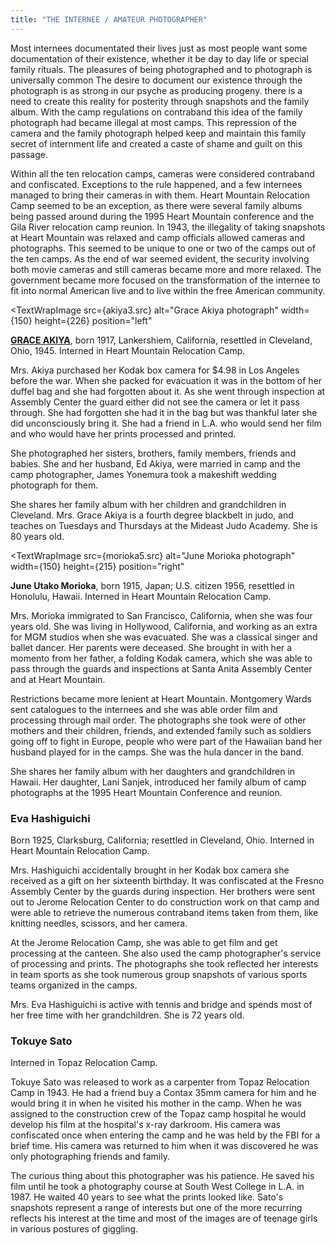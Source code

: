 ```yaml
---
title: "THE INTERNEE / AMATEUR PHOTOGRAPHER"
---
```



Most internees documentated their lives just as most people want some documentation of their existence, whether it be day to day life or special family rituals. The pleasures of being photographed and to photograph is universally common The desire to document our existence through the photograph is as strong in our psyche as producing progeny. there is a need to create this reality for posterity through snapshots and the family album. With the camp regulations on contraband this idea of the family photograph had became illegal at most camps. This repression of the camera and the family photograph helped keep and maintain this family secret of internment life and created a caste of shame and guilt on this passage.

Within all the ten relocation camps, cameras were considered contraband and confiscated. Exceptions to the rule happened, and a few internees managed to bring their cameras in with them. Heart Mountain Relocation Camp seemed to be an exception, as there were several family albums being passed around during the 1995 Heart Mountain conference and the Gila River relocation camp reunion. In 1943, the illegality of taking snapshots at Heart Mountain was relaxed and camp officials allowed cameras and photographs. This seemed to be unique to one or two of the camps out of the ten camps. As the end of war seemed evident, the security involving both movie cameras and still cameras became more and more relaxed. The government became more focused on the transformation of the internee to fit into normal American live and to live within the free American community.

<TextWrapImage
  src={akiya3.src}
  alt="Grace Akiya photograph"
  width={150}
  height={226}
  position="left"
>
  **[GRACE AKIYA](https://www.masumihayashi.com/html/akiya.html)**, born 1917, Lankershiem, California, resettled in Cleveland, Ohio, 1945. Interned in Heart Mountain Relocation Camp.

  Mrs. Akiya purchased her Kodak box camera for $4.98 in Los Angeles before the war. When she packed for evacuation it was in the bottom of her duffel bag and she had forgotten about it. As she went through inspection at Assembly Center the guard either did not see the camera or let it pass through. She had forgotten she had it in the bag but was thankful later she did unconsciously bring it. She had a friend in L.A. who would send her film and who would have her prints processed and printed.

  She photographed her sisters, brothers, family members, friends and babies. She and her husband, Ed Akiya, were married in camp and the camp photographer, James Yonemura took a makeshift wedding photograph for them.

  She shares her family album with her children and grandchildren in Cleveland. Mrs. Grace Akiya is a fourth degree blackbelt in judo, and teaches on Tuesdays and Thursdays at the Mideast Judo Academy. She is 80 years old.
</TextWrapImage>

<TextWrapImage
  src={morioka5.src}
  alt="June Morioka photograph"
  width={150}
  height={215}
  position="right"
>
  **June Utako Morioka**, born 1915, Japan; U.S. citizen 1956, resettled in Honolulu, Hawaii. Interned in Heart Mountain Relocation Camp.

  Mrs. Morioka immigrated to San Francisco, California, when she was four years old. She was living in Hollywood, California, and working as an extra for MGM studios when she was evacuated. She was a classical singer and ballet dancer. Her parents were deceased. She brought in with her a momento from her father, a folding Kodak camera, which she was able to pass through the guards and inspections at Santa Anita Assembly Center and at Heart Mountain.

  Restrictions became more lenient at Heart Mountain. Montgomery Wards sent catalogues to the internees and she was able order film and processing through mail order. The photographs she took were of other mothers and their children, friends, and extended family such as soldiers going off to fight in Europe, people who were part of the Hawaiian band her husband played for in the camps. She was the hula dancer in the band.

  She shares her family album with her daughters and grandchildren in Hawaii. Her daughter, Lani Sanjek, introduced her family album of camp photographs at the 1995 Heart Mountain Conference and reunion.
</TextWrapImage>

### Eva Hashiguichi
Born 1925, Clarksburg, California; resettled in Cleveland, Ohio. Interned in Heart Mountain Relocation Camp.

Mrs. Hashiguichi accidentally brought in her Kodak box camera she received as a gift on her sixteenth birthday. It was confiscated at the Fresno Assembly Center by the guards during inspection. Her brothers were sent out to Jerome Relocation Center to do construction work on that camp and were able to retrieve the numerous contraband items taken from them, like knitting needles, scissors, and her camera.

At the Jerome Relocation Camp, she was able to get film and get processing at the canteen. She also used the camp photographer's service of processing and prints. The photographs she took reflected her interests in team sports as she took numerous group snapshots of various sports teams organized in the camps.

Mrs. Eva Hashiguichi is active with tennis and bridge and spends most of her free time with her grandchildren. She is 72 years old.

### Tokuye Sato
Interned in Topaz Relocation Camp.

Tokuye Sato was released to work as a carpenter from Topaz Relocation Camp in 1943. He had a friend buy a Contax 35mm camera for him and he would bring it in when he visited his mother in the camp. When he was assigned to the construction crew of the Topaz camp hospital he would develop his film at the hospital's x-ray darkroom. His camera was confiscated once when entering the camp and he was held by the FBI for a brief time. His camera was returned to him when it was discovered he was only photographing friends and family.

The curious thing about this photographer was his patience. He saved his film until he took a photography course at South West College in L.A. in 1987. He waited 40 years to see what the prints looked like. Sato's snapshots represent a range of interests but one of the more recurring reflects his interest at the time and most of the images are of teenage girls in various postures of giggling.
